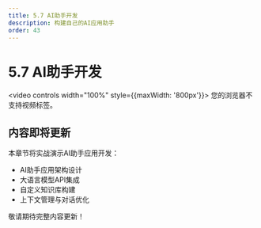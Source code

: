 ```yaml
---
title: 5.7 AI助手开发
description: 构建自己的AI应用助手
order: 43
---
```


# 5.7 AI助手开发

<video controls width="100%" style={{maxWidth: '800px'}}>
  <source src="https://minio.xiaofeng.show/ai-code/5.7.mp4" type="video/mp4" />
  您的浏览器不支持视频标签。
</video>

## 内容即将更新

本章节将实战演示AI助手应用开发：

- AI助手应用架构设计
- 大语言模型API集成
- 自定义知识库构建
- 上下文管理与对话优化

敬请期待完整内容更新！ 